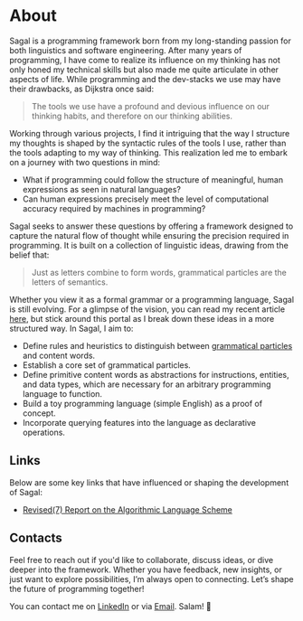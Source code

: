 # About
Sagal is a programming framework born from my long-standing passion for both linguistics and software engineering.
After many years of programming, I have come to realize its influence on my thinking has not only honed my technical skills but also made me quite articulate in other aspects of life.
While programming and the dev-stacks we use may have their drawbacks, as Dijkstra once said:
> The tools we use have a profound and devious influence on our thinking habits, and therefore on our thinking abilities.

Working through various projects, I find it intriguing that the way I structure my thoughts is shaped by the syntactic rules of the tools I use, rather than the tools adapting to my way of thinking.
This realization led me to embark on a journey with two questions in mind:
- What if programming could follow the structure of meaningful, human expressions as seen in natural languages?
- Can human expressions precisely meet the level of computational accuracy required by machines in programming? 

Sagal seeks to answer these questions by offering a framework designed to capture the natural flow of thought while ensuring the precision required in programming.
It is built on a collection of linguistic ideas, drawing from the belief that:
> Just as letters combine to form words, grammatical particles are the letters of semantics.

Whether you view it as a formal grammar or a programming language, Sagal is still evolving. 
For a glimpse of the vision, you can read my recent article [here](https://open.substack.com/pub/amoallim/p/the-grammar-of-code-a-framework-inspired?r=16dgo0&utm_campaign=post&utm_medium=web), but stick around this portal as I break down these ideas in a more structured way.
In Sagal, I aim to:
- Define rules and heuristics to distinguish between [grammatical particles](https://en.wikipedia.org/wiki/Grammatical_particle) and content words.
- Establish a core set of grammatical particles.
- Define primitive content words as abstractions for instructions, entities, and data types, which are necessary for an arbitrary programming language to function.
- Build a toy programming language (simple English) as a proof of concept.
- Incorporate querying features into the language as declarative operations.


## Links
Below are some key links that have influenced or shaping the development of Sagal:
- [Revised(7) Report on the Algorithmic Language Scheme](https://small.r7rs.org/attachment/r7rs.pdf)


## Contacts
Feel free to reach out if you'd like to collaborate, discuss ideas, or dive deeper into the framework. 
Whether you have feedback, new insights, or just want to explore possibilities, I’m always open to connecting. 
Let’s shape the future of programming together!

You can contact me on [LinkedIn](https://linkedin.com/in/amoallim) or via [Email](mailto:amoallim15@gmail.com). Salam! 👋